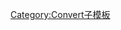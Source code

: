 {{convert/{{{d}}}|{{{1}}}|{{{2|}}}|{{{3|}}}|{{{4|}}}|s={{{s|}}}|r={{{r}}}
|u=AU
|n=天文单位
|h=天文单位
|o=km mi
|b=149597870700
|j=11.17492541-{{{j|0}}}}}<noinclude>
[[Category:Convert子模板]]
</noinclude>
